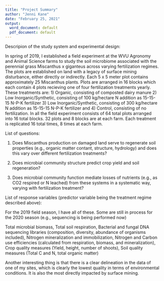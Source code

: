 ---
title: "Project Summary"
author: "Jenni Kane"
date: "February 25, 2021"
output:
  word_document: default
  pdf_document: default
---

Descripion of the study system and experimental design:

In spring of 2019, I established a field experiment at the WVU Agronomy and Animal Science farms to study the soil microbiome associated with the perennial grass Miscanthus x giganteus across varying fertilization regimes. The plots are established on land with a legacy of surface mining disturbance, either directly or indirectly. Each 5 x 5 meter plot contains approximately 25 Miscanthus plants. Plots are arranged in 16 blocks which each contain 4 plots recieving one of four fertilization treatments yearly. These treatments are: 1) Organic, consisting of composted dairy manure 2) Low Inorganic/Synthetic, consisting of 100 kg/hectare N addition as 15-15-15 N-P-K fertilizer 3) Low Inorganic/Synthetic, consisting of 300 kg/hectare N addition as 15-15-15 N-P-K fertilizer and 4) Control, consisting of no fertilization. In all the field experiment consists of 64 total plots arranged into 16 total blocks. 32 plots and 8 blocks are at each farm. Each treatment is replicated 16 total times, 8 times at each farm. 

List of questions: 

1) Does Miscanthus production on damaged land serve to regenerate soil properties (e.g., organic matter contant, structure, hydrology) and does this vary over different fertilization treatments?

2) Does microbial community structure predict crop yield and soil regeneration?

3) Does microbial community function mediate losses of nutrients (e.g., as CO2 respired or N leached) from these systems in a systematic way, varying with fertilization treatment?

List of response variables (predictor variable being the treatment regime described above):

For the 2019 field season, I have all of these. Some are still in process for the 2020 season (e.g., sequencing is being performed now)

  Total microbial biomass, 
  Total soil respiration,
  Bacterial and fungal DNA sequencing libraries (composition, diversity, abundance of organisms included),
  Nitrogen mineralization and immobilization, 
  Nitrogen and Carbon use efficiencies (calculated from respiration, biomass, and mineralization),
  Crop quality measures (Yield, height, number of shoots),
  Soil quality measures (Total C and N, total organic matter)


Another interesting thing is that there is a clear delineation in the data of one of my sites, which is clearly the lowest quality in terms of environmental conditions. It is also the most directly impacted by surface mining. 
